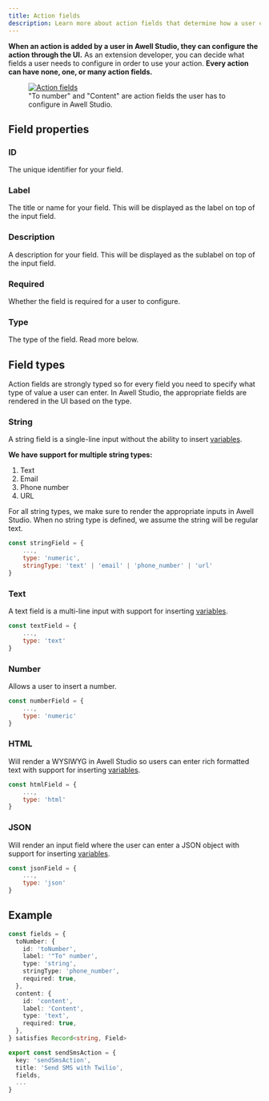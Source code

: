 ```yaml
---
title: Action fields
description: Learn more about action fields that determine how a user can configure your action in Awell Studio
---
```


**When an action is added by a user in Awell Studio, they can configure the action through the UI.** As an extension developer, you can decide what fields a user needs to configure in order to use your action. **Every action can have none, one, or many action fields.**

<figure className="w-full flex flex-col justify-center text-center relative">
  <div className="bg-[#F0F6FF] p-12 w-full sm:w-8/12 sm:p-4 mx-auto rounded-md">
    <a
      href="https://res.cloudinary.com/da7x4rzl4/image/upload/v1678703642/Developer%20portal/Action_Fields.png"
      target="_blank"
      title="Action vs. Activity"
    >
      <img
        src="https://res.cloudinary.com/da7x4rzl4/image/upload/v1678703642/Developer%20portal/Action_Fields.png"
        alt="Action fields"
      />
    </a>
  </div>
  <figcaption className="dark:text-slate-400 pt-2">
    "To number" and "Content" are action fields the user has to configure in
    Awell Studio.
  </figcaption>
</figure>

## Field properties

### ID

The unique identifier for your field.

### Label

The title or name for your field. This will be displayed as the label on top of the input field.

### Description

A description for your field. This will be displayed as the sublabel on top of the input field.

### Required

Whether the field is required for a user to configure.

### Type

The type of the field. Read more below.

## Field types

Action fields are strongly typed so for every field you need to specify what type of value a user can enter. In Awell Studio, the appropriate fields are rendered in the UI based on the type.

### String

A string field is a single-line input without the ability to insert [variables](https://help.awellhealth.com/en/articles/5844865-dynamize-your-actions-with-variables).

**We have support for multiple string types:**

1. Text
2. Email
3. Phone number
4. URL

For all string types, we make sure to render the appropriate inputs in Awell Studio. When no string type is defined, we assume the string will be regular text.

```javascript
const stringField = {
    ...,
    type: 'numeric',
    stringType: 'text' | 'email' | 'phone_number' | 'url'
}
```

### Text

A text field is a multi-line input with support for inserting [variables](https://help.awellhealth.com/en/articles/5844865-dynamize-your-actions-with-variables).

```javascript
const textField = {
    ...,
    type: 'text'
}
```

### Number

Allows a user to insert a number.

```javascript
const numberField = {
    ...,
    type: 'numeric'
}
```

### HTML

Will render a WYSIWYG in Awell Studio so users can enter rich formatted text with support for inserting [variables](https://help.awellhealth.com/en/articles/5844865-dynamize-your-actions-with-variables).

```javascript
const htmlField = {
    ...,
    type: 'html'
}
```

### JSON

Will render an input field where the user can enter a JSON object with support for inserting [variables](https://help.awellhealth.com/en/articles/5844865-dynamize-your-actions-with-variables).

```javascript
const jsonField = {
    ...,
    type: 'json'
}
```

## Example

```typescript
const fields = {
  toNumber: {
    id: 'toNumber',
    label: '"To" number',
    type: 'string',
    stringType: 'phone_number',
    required: true,
  },
  content: {
    id: 'content',
    label: 'Content',
    type: 'text',
    required: true,
  },
} satisfies Record<string, Field>

export const sendSmsAction = {
  key: 'sendSmsAction',
  title: 'Send SMS with Twilio',
  fields,
  ...
}
```
